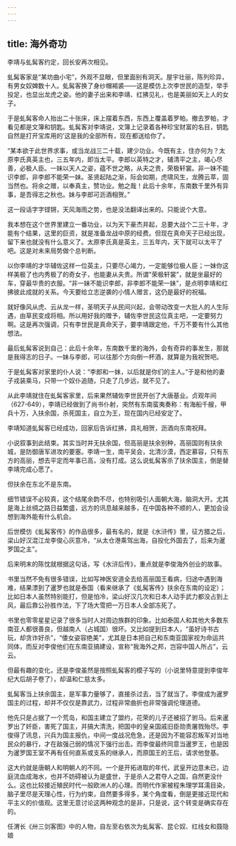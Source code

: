 ```yaml
---
---
---
```

title: 海外奇功
---




李靖与虬髯客约定，回长安再次相见。

虬髯客家是“某坊曲小宅”，外观不显眼，但里面别有洞天。屋宇壮丽，陈列珍异，有男女奴婢数十人。虬髯客换了身纱帽裼裘——这是模仿上次李世民的造型，举手投足，也显出龙虎之姿。他的妻子出来和李靖、红拂见礼，也是美丽如天上人的女子。

于是虬髯客命人抬出二十张床，床上摆着东西，东西上覆盖着罗帕。撤去罗帕，才看见都是文簿和钥匙。虬髯客对李靖说，文簿上记录着各种珍宝财富的名目，钥匙自然是打开宝库用的’这是我的全部所有，现在都送给你了。

“某本欲于此世界求事，或当龙战三二十载，建少功业。今既有主，住亦何为？太原李氏真英主也，三五年内，即当太平。李郎以英特之才，辅清平之主，竭心尽善，必极人臣。一妹以天人之姿，蕴不世之略，从夫之贵，荣极轩裳。非一妹不能识李郎，非李郎不能荣一妹。圣贤起陆之渐，际会如期，虎啸风生，龙腾云萃，固当然也。将余之赠，以奉真主，赞功业。勉之哉！此后十余年，东南数千里外有异事，是吾得志之秋也。妹与李郎可沥酒相贺。”

这一段话字字铿锵，天风海雨之势，也是没法翻译出来的。只能说个大意。

我本想在这个世界里建立一番功业，以为天下豪杰并起，总要大战个二三十年，才能有个结果，这里的巨资，就是准备龙战中原的经费。但现在真命天子已经出现，留下来也就没有什么意义了。太原李氏真是英主，三五年内，天下就可以太平了吧。这是对未来局势做个总判断。

以你李靖的才华辅佐这样一位英主，只要尽心竭力，一定能够位极人臣；一妹你这样美极了也内秀极了的奇女子，也能妻从夫贵。所谓"荣极轩裳”，就是坐最好的车，穿最华贵的衣服。“非一妹不能识李郎，非李郎不能荣一妹”，是点明李靖和红拂彼此成就的关系。今天要给立志逆袭的小情人赠言，这仍是最好的祝福。

就好像风从虎、云从龙一样，圣明天子从民间兴起，会带动改变一大批人的人生际遇，由草民变成将相。所以用好我的赠予，辅佐李世民这位真主吧，一定要努力啊。这是再次强调，只有李世民是真命天子，要李靖跟定他，千万不要有什么其他想法。

最后虬髯客说到自己：此后十余年，东南数千里的海外，会有奇异的事发生，那就是我得志的日子。一妹与李郎，可以往那个方向倒一杯酒，就算是为我祝贺吧。

于是虬髯客对家里的仆人说：“李郎和一妹，以后就是你们的主人。”于是和他的妻子戎装乘马，只带一个奴仆追随，只走了几步远，就不见了。

从此李靖就住在虬髯客家里，后来果然辅佐李世民开创了大唐基业。贞观年间（627-649），李靖已经做到了尚书仆射，突然有东南蛮夷奏称：有海船千艘，甲兵十万，入扶余国，杀死国主，自立为王，现在国内已经安定了。

李靖知道虬髯客已经成功，回家后告诉红拂，具礼相贺，沥酒向东南祝拜。



小说叙事到此结束。其实当时并无扶余国，但高丽是扶余别种，高丽国则有扶余城，是防御唐军进攻的要塞。李靖一生，南平吴会，北清沙漠，西定慕容，只有东方的高丽，想去平定而年事已高，没有打成。这么说虬髯客杀了扶余国主，倒是替李靖完成心愿了。

但扶余在东北不是东南。

细节错误不必较真，这个结尾余韵不尽，也特别吸引人面朝大海，脑洞大开。尤其是海上丝绸之路日益繁盛，远方的讯息越来越多，在中国各种不顺的人，更加会设想到海外能有什么机会。

后世模仿《虬髯客传》的作品很多，最有名的，就是《水浒传》里，征方腊之后，梁山好汉混江龙李俊心灰意冷，“从太仓港乘驾出海，自投化外国去了，后来为暹罗国之主”。

后来明末的陈忱就根据这句话，写《水浒后传》，重点就是李俊海外创业的故事。

书里当然不免有很多错误，比如写神医安道全去给高丽国王看病，归途中遇到海难，结果漂到了暹罗也就是泰国（看来继承了《虬髯客传》扶余在东南的设定）；比如日本人虽然特别能打，但是怕冷，梁山好汉几次和日本人动手武力都没占到上风，最后靠公孙胜作法，下了场大雪把一万日本人全部冻死了。

书里也零零星星记录了很多当时人对周边族群的印象。比如泰国人和其他大多数东南亚人都很善良，但越南人（占城国）很坏。又比如提到日本人，“虽好诗书古玩，却贪诈好杀”，“倭女姿容绝美”，尤其是日本把自己和东南亚国家视为命运共同体，而反对李俊他们在东南亚搞建设，宣称“我海外之邦，岂容中国人所占”，云云。

但最有趣的变化，还是李俊虽然是按照虬髯客的模子写的（小说里特意提到李俊年纪大后胡子卷了），却温和仁慈太多。

虬髯客当上扶余国主，是军事力量够了，直接杀过去，当了就当了。李俊成为暹罗国主的过程，却并不仅仅是靠武力，过程非常曲折也非常强调伦理道德。

他先只是占据了一个荒岛，和国主建立了盟约，花荣的儿子还被招了驸马。后来暹罗出了奸臣，害死了国主，并搞大清洗，把国中的皇亲国戚旧臣勋贵屠戮殆尽。李俊得了讯息，兴兵为国主报仇，中间一度战况危急，还是因为不能容忍叛军对当地民众的暴行，才在敌强己弱的情况下强行出击。而李俊最终同意当暹罗王，也是因为暹罗国王室不再有任何直系或支系的继承人，而原国王的王后，请求他登基。

这大约就是唐朝人和明朝人的不同。一个是开拓进取的年代，武皇开边意未已，边庭流血成海水，也并不妨碍被认为是盛世，于是杀人之君夺人之国，自然更没什么。这也比较接近殖民时代一般欧洲人的心理。而明代作家被程朱理学耳濡目染，脑子里尽是天理心性，行为约束，自然要多得多，某个角度看，倒是更接近现代和平主义的价值观。这里无意讨论这两种观念的是非，只是说，这个转变是确实存在的。





任渭长《卅三剑客图》中的人物，自左至右依次为虬髯客、昆仑奴、红线女和聂隐娘